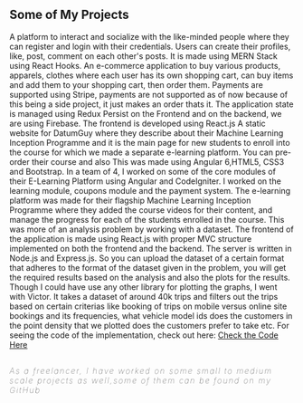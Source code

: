 ## Some of My Projects

<ProjectCard title="SocialU" link="https://salty-lake-52993.herokuapp.com/" bg="linear-gradient(to right, #ef2fc1 0%, #6094ea 100%)">
 A platform to interact and socialize with the like-minded people where they can register and
 login with their credentials. Users can create their profiles, like, post, comment on each other's posts.
 It is made using MERN Stack using React Hooks.
</ProjectCard>

<ProjectCard title="Belantos E-commerce" link="https://belantos-shopping-centre-delhi.herokuapp.com/" bg="linear-gradient(to right, #D4145A 0%, #FBB03B 100%)">
  An e-commerce application to buy various products, apparels, clothes where each user has its own shopping cart, can
  buy items and add them to your shopping cart, then order them. Payments are supported using Stripe, payments are not supported as of now because of this being a side project,
  it just makes an order thats it. The application state is managed using Redux Persist on the Frontend and on the backend,
  we are using Firebase. The frontend is developed using React.js
</ProjectCard>

<ProjectCard title="DatumGuy Website" link="http://datumguy.com/inception/" bg="linear-gradient(to right, #ef2fc1 0%, #6094ea 100%)">
 A static website for DatumGuy where they describe about their Machine Learning Inception Programme
 and it is the main page for new students to enroll into the course for which we made a separate e-learning platform.
 You can pre-order their course and also
 This was made using Angular 6,HTML5, CSS3 and Bootstrap.
</ProjectCard>


<ProjectCard title="DatumGuy E-learning Platform" link="https://classroom.datumguy.com/" bg="linear-gradient(to right, #D4145A 0%, #FBB03B 100%)">
 In a team of 4, I worked on some of the core modules of their E-Learning Platform using Angular and CodeIgniter.
 I worked on the learning module, coupons module and the payment system. The e-learning platform was made for their
 flagship Machine Learning Inception Programme where they added the course videos for their content, and manage the progress
 for each of the students enrolled in the course.
</ProjectCard>

<ProjectCard title="Location Visualizer App" link="https://calm-peak-88596.herokuapp.com/" bg="linear-gradient(to right, #ef2fc1 0%, #6094ea 100%)">
  This was more of an analysis problem by working with a dataset. The frontend of the application
  is made using React.js with proper MVC structure implemented on both the frontend and the backend.
  The server is written in Node.js and Express.js. So you can upload the dataset of a certain format
  that adheres to the format of the dataset given in the problem, you will get the required results
  based on the analysis and also the plots for the results. Though I could have use any other library
  for plotting the graphs, I went with Victor.
  It takes a dataset of around 40k trips and filters out the trips based on certain criterias like booking of trips on mobile versus online site bookings and its frequencies, what vehicle model ids does the customers in the point density
  that we plotted does the customers prefer to take etc.
  For seeing the code of the implementation, check out here:
<a href="https://github.com/prateek951/locale.ai-react-version"> Check the Code Here</a>
</ProjectCard>

## <h5 style="letter-spacing: 2px; font-weight: 100">As a freelancer, I have worked on some small to medium scale projects as well,some of them can be found on my GitHub</h5>
